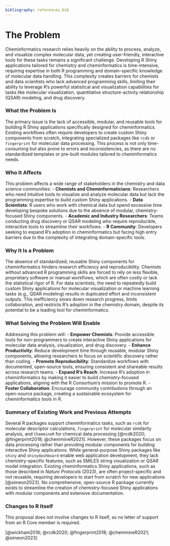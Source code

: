 ```yaml
---
bibliography: references.bib
---
```


# The Problem

Cheminformatics research relies heavily on the ability to process, analyze, and visualize complex molecular data, yet creating user-friendly, interactive tools for these tasks remains a significant challenge. Developing R Shiny applications tailored for chemistry and cheminformatics is time-intensive, requiring expertise in both R programming and domain-specific knowledge of molecular data handling. This complexity creates barriers for chemists and data scientists who lack advanced programming skills, limiting their ability to leverage R’s powerful statistical and visualization capabilities for tasks like molecular visualization, quantitative structure-activity relationship (QSAR) modeling, and drug discovery.

### What the Problem Is
The primary issue is the lack of accessible, modular, and reusable tools for building R Shiny applications specifically designed for cheminformatics. Existing workflows often require developers to create custom Shiny components from scratch, integrating specialized packages like `rcdk` or `fingerprint` for molecular data processing. This process is not only time-consuming but also prone to errors and inconsistencies, as there are no standardized templates or pre-built modules tailored to cheminformatics needs.

### Who It Affects
This problem affects a wide range of stakeholders in the chemistry and data science communities:
- **Chemists and Cheminformaticians**: Researchers who need intuitive tools to visualize and analyze molecular data but lack the programming expertise to build custom Shiny applications.
- **Data Scientists**: R users who work with chemical data but spend excessive time developing bespoke solutions due to the absence of modular, chemistry-focused Shiny components.
- **Academic and Industry Researchers**: Teams conducting drug discovery or QSAR modeling who require reproducible, interactive tools to streamline their workflows.
- **R Community**: Developers seeking to expand R’s adoption in cheminformatics but facing high entry barriers due to the complexity of integrating domain-specific tools.

### Why It Is a Problem
The absence of standardized, reusable Shiny components for cheminformatics hinders research efficiency and reproducibility. Chemists without advanced R programming skills are forced to rely on less flexible, proprietary software or manual workflows, which are often costly or lack the statistical rigor of R. For data scientists, the need to repeatedly build custom Shiny applications for molecular visualization or machine learning tasks (e.g., QSAR modeling) results in duplicated effort and inconsistent outputs. This inefficiency slows down research progress, limits collaboration, and restricts R’s adoption in the chemistry domain, despite its potential to be a leading tool for cheminformatics.

### What Solving the Problem Will Enable
Addressing this problem will:
- **Empower Chemists**: Provide accessible tools for non-programmers to create interactive Shiny applications for molecular data analysis, visualization, and drug discovery.
- **Enhance Productivity**: Reduce development time through reusable, modular Shiny components, allowing researchers to focus on scientific discovery rather than coding.
- **Promote Reproducibility**: Standardize workflows with documented, open-source tools, ensuring consistent and shareable results across research teams.
- **Expand R’s Reach**: Increase R’s adoption in cheminformatics by making it easier to build chemistry-focused applications, aligning with the R Consortium’s mission to promote R.
- **Foster Collaboration**: Encourage community contributions through an open-source package, creating a sustainable ecosystem for cheminformatics tools in R.

### Summary of Existing Work and Previous Attempts
Several R packages support cheminformatics tasks, such as `rcdk` for molecular descriptor calculations, `fingerprint` for molecular similarity analysis, and `ChemmineR` for chemical data processing [@rcdk2020; @fingerprint2018; @chemmineR2021]. However, these packages focus on data processing rather than providing modular components for building interactive Shiny applications. While general-purpose Shiny packages like `shiny` and `shinydashboard` enable web application development, they lack chemistry-specific features, such as SMILES string visualization or QSAR model integration. Existing cheminformatics Shiny applications, such as those described in *Nature Protocols* (2023), are often project-specific and not reusable, requiring developers to start from scratch for new applications [@simeon2023]. No comprehensive, open-source R package currently exists to streamline the creation of chemistry-focused Shiny applications with modular components and extensive documentation.

### Changes to R Itself
This proposal does not involve changes to R itself, so no letter of support from an R Core member is required.

[@wickham2016; @rcdk2020; @fingerprint2018; @chemmineR2021; @simeon2023]